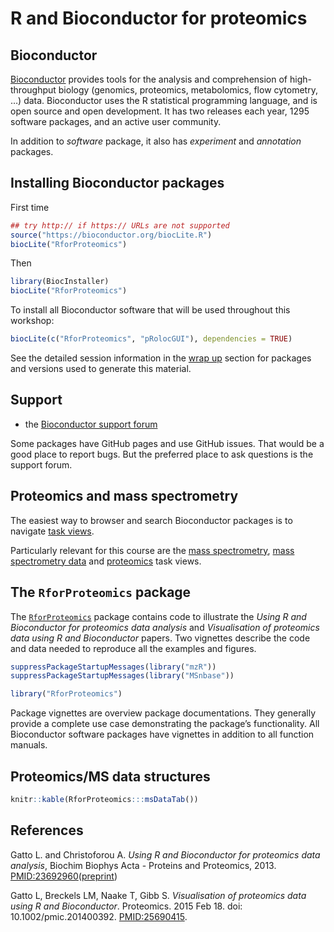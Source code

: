 # R and Bioconductor for proteomics

## Bioconductor

[Bioconductor](http://www.bioconductor.org/) provides tools for the
analysis and comprehension of high-throughput biology (genomics,
proteomics, metabolomics, flow cytometry, ...)  data. Bioconductor
uses the R statistical programming language, and is open source and
open development. It has two releases each year, 1295 software
packages, and an active user community.

In addition to *software* package, it also has *experiment* and
*annotation* packages.

## Installing Bioconductor packages

First time

```r
## try http:// if https:// URLs are not supported
source("https://bioconductor.org/biocLite.R")
biocLite("RforProteomics")
```

Then

```r
library(BiocInstaller)
biocLite("RforProteomics")
```

To install all Bioconductor software that will be used throughout this
workshop:

```r
biocLite(c("RforProteomics", "pRolocGUI"), dependencies = TRUE)
```

See the detailed session information in the [wrap up](../wrapup.md)
section for packages and versions used to generate this material.

## Support

- the [Bioconductor support forum](http://support.bioconductor.org/)

Some packages have GitHub pages and use GitHub issues. That would be a
good place to report bugs. But the preferred place to ask questions is
the support forum.

## Proteomics and mass spectrometry

The easiest way to browser and search Bioconductor packages is to
navigate [task
views](http://www.bioconductor.org/packages/release/BiocViews.html#___Software).

Particularly relevant for this course are the [mass
spectrometry](http://www.bioconductor.org/packages/release/BiocViews.html#___MassSpectrometry),
[mass spectrometry
data](http://www.bioconductor.org/packages/release/BiocViews.html#___MassSpectrometryData)
and
[proteomics](http://www.bioconductor.org/packages/release/BiocViews.html#___Proteomics)
task views.

## The `RforProteomics` package

The
[`RforProteomics`](http://www.bioconductor.org/packages/release/data/experiment/html/RforProteomics.html)
package contains code to illustrate the *Using R and Bioconductor for
proteomics data analysis* and *Visualisation of proteomics data using
R and Bioconductor* papers. Two vignettes describe the code and data
needed to reproduce all the examples and figures.


```r
suppressPackageStartupMessages(library("mzR"))
suppressPackageStartupMessages(library("MSnbase"))
```

```r
library("RforProteomics")
```

Package vignettes are overview package documentations. They generally
provide a complete use case demonstrating the package's
functionality. All Bioconductor software packages have vignettes in
addition to all function manuals.

## Proteomics/MS data structures

```r
knitr::kable(RforProteomics:::msDataTab())
```

## References

Gatto L. and Christoforou A. *Using R and Bioconductor for proteomics
data analysis*, Biochim Biophys Acta - Proteins and
Proteomics, 2013. [PMID:23692960](https://www.ncbi.nlm.nih.gov/pubmed/23692960)([preprint](https://arxiv.org/abs/1305.6559))

Gatto L, Breckels LM, Naake T, Gibb S. *Visualisation of proteomics
data using R and Bioconductor*. Proteomics. 2015 Feb 18. doi:
10.1002/pmic.201400392. [PMID:25690415](http://www.ncbi.nlm.nih.gov/pubmed/25690415).



